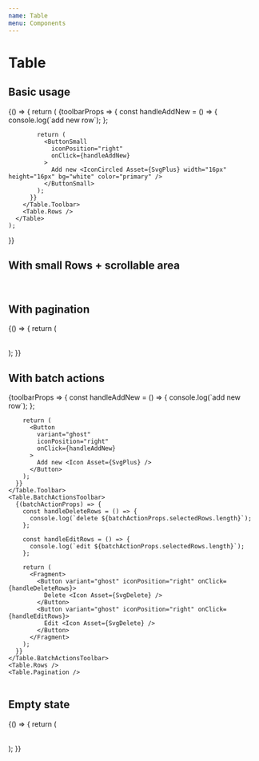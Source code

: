 ```yaml
---
name: Table
menu: Components
---
```



# Table

<PropsTable of={Table} />

## Basic usage

<Playground>
  {() => {
    return (
      <Table
        {...{
          data,
          columns,
        }}
      >
        <Table.Toolbar>
          {toolbarProps => {
            const handleAddNew = () => {
              console.log(`add new row`);
            };

            return (
              <ButtonSmall
                iconPosition="right"
                onClick={handleAddNew}
              >
                Add new <IconCircled Asset={SvgPlus} width="16px" height="16px" bg="white" color="primary" />
              </ButtonSmall>
            );
          }}
        </Table.Toolbar>
        <Table.Rows />
      </Table>
    );

}}

</Playground>

## With small Rows + scrollable area

<Playground>
  <Box height={250}>
    <Table
      {...{
        data,
        columns,
      }}
    >
      <Table.Rows small />
    </Table>
  </Box>
</Playground>

## With pagination

<Playground>
  {() => {
    return (
      <Table
        {...{
          data,
          columns,
        }}
      >
        <Table.Rows />
        <Table.Pagination />
      </Table>
    );
  }}
</Playground>

## With batch actions

<Playground>
  <Table
    {...{
      data,
      columns,
    }}
    selectable
  >
    <Table.Toolbar>
      {toolbarProps => {
        const handleAddNew = () => {
          console.log(`add new row`);
        };

        return (
          <Button
            variant="ghost"
            iconPosition="right"
            onClick={handleAddNew}
          >
            Add new <Icon Asset={SvgPlus} />
          </Button>
        );
      }}
    </Table.Toolbar>
    <Table.BatchActionsToolbar>
      {(batchActionProps) => {
        const handleDeleteRows = () => {
          console.log(`delete ${batchActionProps.selectedRows.length}`);
        };

        const handleEditRows = () => {
          console.log(`edit ${batchActionProps.selectedRows.length}`);
        };

        return (
          <Fragment>
            <Button variant="ghost" iconPosition="right" onClick={handleDeleteRows}>
              Delete <Icon Asset={SvgDelete} />
            </Button>
            <Button variant="ghost" iconPosition="right" onClick={handleEditRows}>
              Edit <Icon Asset={SvgDelete} />
            </Button>
          </Fragment>
        );
      }}
    </Table.BatchActionsToolbar>
    <Table.Rows />
    <Table.Pagination />

  </Table>
</Playground>

## Empty state

<Playground>
  {() => {
    return (
      <Table
        {...{
          data: [
            {
              firstName: null,
              lastName: null,
              age: null,
              visits: null,
              status: null,
            },
          ],
          columns,
        }}
        selectable
      >
        <Table.Rows />
        <Table.Pagination />
      </Table>
    );
  }}
</Playground>

